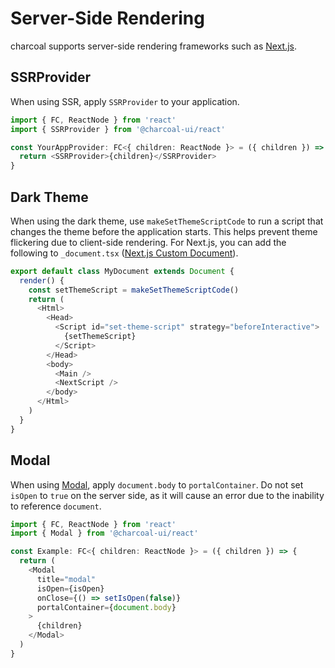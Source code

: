 
<Meta title="react/SSR Guide" />

# Server-Side Rendering

charcoal supports server-side rendering frameworks such as [Next.js](https://nextjs.org/).

## SSRProvider

When using SSR, apply `SSRProvider` to your application.

```typescript
import { FC, ReactNode } from 'react'
import { SSRProvider } from '@charcoal-ui/react'

const YourAppProvider: FC<{ children: ReactNode }> = ({ children }) => {
  return <SSRProvider>{children}</SSRProvider>
}
```

## Dark Theme

When using the dark theme, use `makeSetThemeScriptCode` to run a script that changes the theme before the application starts. This helps prevent theme flickering due to client-side rendering. For Next.js, you can add the following to `_document.tsx` ([Next.js Custom Document](https://nextjs.org/docs/advanced-features/custom-document)).

```typescript
export default class MyDocument extends Document {
  render() {
    const setThemeScript = makeSetThemeScriptCode()
    return (
      <Html>
        <Head>
          <Script id="set-theme-script" strategy="beforeInteractive">
            {setThemeScript}
          </Script>
        </Head>
        <body>
          <Main />
          <NextScript />
        </body>
      </Html>
    )
  }
}
```

## Modal

When using [Modal](/docs/react-modal--docs), apply `document.body` to `portalContainer`. Do not set `isOpen` to `true` on the server side, as it will cause an error due to the inability to reference `document`.

```typescript
import { FC, ReactNode } from 'react'
import { Modal } from '@charcoal-ui/react'

const Example: FC<{ children: ReactNode }> = ({ children }) => {
  return (
    <Modal
      title="modal"
      isOpen={isOpen}
      onClose={() => setIsOpen(false)}
      portalContainer={document.body}
    >
      {children}
    </Modal>
  )
}
```
